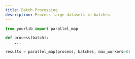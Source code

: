 ```yaml
---
title: Batch Processing
description: Process large datasets in batches
---
```


```python
from yourlib import parallel_map

def process(batch):
    ...

results = parallel_map(process, batches, max_workers=8)
```
